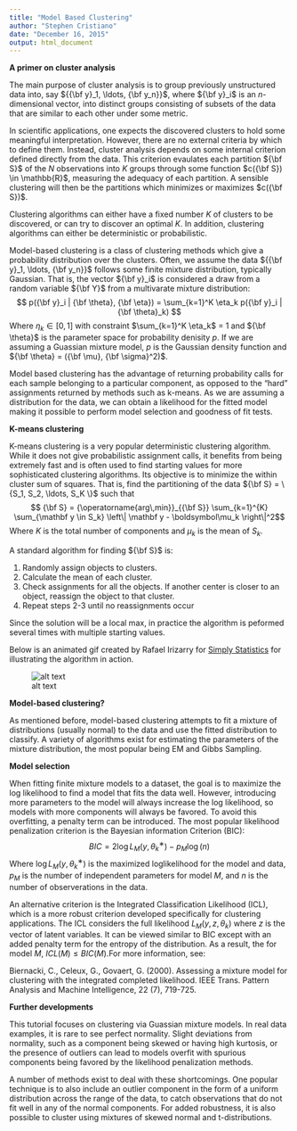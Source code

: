 ```yaml
---
title: "Model Based Clustering"
author: "Stephen Cristiano"
date: "December 16, 2015"
output: html_document
---
```


**A primer on cluster analysis**

The main purpose of cluster analysis is to group previously unstructured data into, say ${{\bf y}_1, \ldots, {\bf y_n}}$, where ${\bf y}_i$ is an $n$-dimensional vector, into distinct groups consisting of subsets of the data that are similar to each other under some metric. 

In scientific applications, one expects the discovered clusters to hold some meaningful interpretation. However, there are no external criteria by which to define them. Instead, cluster analysis depends on some internal criterion defined directly from the data. This criterion evaulates each partition ${\bf S}$ of the $N$ observations into $K$ groups through some function $c({\bf S}) \in \mathbb{R}$, measuring the adequacy of each partition. A sensible clustering will then be the partitions which minimizes or maximizes $c({\bf S})$.

Clustering algorithms can either have a fixed number $K$ of clusters to be discovered, or can try to discover an optimal $K$. In addition, clustering algorithms can either be deterministic or probabilistic.

Model-based clustering is a class of clustering methods which give a probability distribution over the clusters. Often, we assume the data ${{\bf y}_1, \ldots, {\bf y_n}}$ follows some finite mixture distribution, typically Gaussian. That is, the vector ${\bf y}_i$ is considered a draw from a random variable ${\bf Y}$ from a multivarate mixture distribution:
$$ p({\bf y}_i | {\bf \theta}, {\bf \eta}) = \sum_{k=1}^K \eta_k p({\bf y}_i | {\bf \theta}_k) $$
Where $\eta_k \in [0,1]$ with constraint $\sum_{k=1}^K \eta_k$ = 1 and ${\bf \theta}$ is the parameter space for probability denisity $p$. If we are assuming a Guassian mixture model, $p$ is the Gaussian density function and ${\bf \theta} = ({\bf \mu}, {\bf \sigma}^2)$. 


Model based clustering has the advantage of returning probability calls for each sample belonging to a particular component, as opposed to the "hard" assignments returned by methods such as k-means. As we are assuming a distribution for the data, we can obtain a likelihood for the fitted model making it possible to perform model selection and goodness of fit tests.

**K-means clustering**

K-means clustering is a very popular deterministic clustering algorithm. While it does not give probabilistic assignment calls, it benefits from being extremely fast and is often used to find starting values for more sophisticated clustering algorithms. Its objective is to minimize the within cluster sum of squares. That is, find the  partitioning of the data ${\bf S} = \{S_1, S_2, \ldots, S_K \}$ such that
$$ {\bf S} = {\operatorname{arg\,min}}_{{\bf S}} \sum_{k=1}^{K} \sum_{\mathbf y \in S_k} \left\| \mathbf y - \boldsymbol\mu_k \right\|^2$$
Where $K$ is the total number of components and $\mu_k$ is the mean of $S_k$. 

A standard algorithm for finding ${\bf S}$ is:

1. Randomly assign objects to clusters. 
2. Calculate the mean of each cluster.
3. Check assignments for all the objects. If another center is closer to an object, reassign the object to that cluster.
4. Repeat steps 2-3 until no reassignments occur

Since the solution will be a local max, in practice the algorithm is peformed several times with multiple starting values. 

Below is an animated gif created by Rafael Irizarry for [Simply Statistics](http://simplystatistics.org) for illustrating the algorithm in action.

![alt text](kmeans.gif)

**Model-based clustering?**

As mentioned before, model-based clustering attempts to fit a mixture of distributions (usually normal) to the data and use the fitted distribution to classify. A variety of algorithms exist for estimating the parameters of the mixture distribution, the most popular being EM and Gibbs Sampling.

**Model selection**

When fitting finite mixture models to a dataset, the goal is to maximize the log likelihood to find a model that fits the data well. However, introducing more parameters to the model will always increase the log likelihood, so models with more components will always be favored. To avoid this overfitting, a penalty term can be introduced. The most popular likelihood penalization criterion is the Bayesian information Criterion (BIC):
$$ BIC = 2\log L_M (y, θ_k^∗) − p_M \log(n) $$
Where $\log L_M (y, θ_k^∗)$ is the maximized loglikelihood for the model and data, $p_M$ is the number of independent parameters for model $M$, and $n$ is the number of observerations in the data.

An alternative criterion is the Integrated Classification Likelihood (ICL), which is a more robust criterion developed specifically for clustering applications. The ICL considers the full likelihood $L_M (y, z, \theta_k)$ where $z$ is the vector of latent variables. It can be viewed similar to BIC except with an added penalty term for the entropy of the distribution. As a result, the for model $M$, $ICL(M) \leq BIC(M)$.For more information, see:

Biernacki, C., Celeux, G., Govaert, G. (2000). Assessing a mixture model for clustering with the integrated completed likelihood. IEEE Trans. Pattern Analysis and Machine Intelligence, 22 (7), 719-725.

**Further developments**

This tutorial focuses on clustering via Guassian mixture models. In real data examples, it is rare to see perfect normality. Slight deviations from normality, such as a component being skewed or having high kurtosis, or the presence of outliers can lead to models overfit with spurious components being favored by the likelihood penalization methods.

A number of methods exist to deal with these shortcomings. One popular technique is to also include an outlier component in the form of a uniform distribution across the range of the data, to catch observations that do not fit well in any of the normal components. For added robustness, it is also possible to cluster using mixtures of skewed normal and t-distributions.